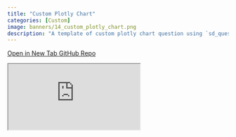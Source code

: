```yaml
---
title: "Custom Plotly Chart"
categories: [Custom]
image: banners/14_custom_plotly_chart.png
description: "A template of custom plotly chart question using `sd_question_custom()`."
---
```


<div class="button-container">
  <a href="https://surveydown3.shinyapps.io/custom_plotly_chart/" class="template-button" target="_blank">
    <i class="fas fa-external-link-alt"></i> Open in New Tab
  </a>
  <a href="https://github.com/surveydown-dev/templates" class="template-button" target="_blank">
    <i class="fab fa-github"></i> GitHub Repo
  </a>
</div>

<div class="template-iframe-container">
<iframe src="https://surveydown3.shinyapps.io/custom_plotly_chart/" class="template-iframe"></iframe>
</div>